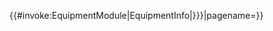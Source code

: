 <includeonly>{{#invoke:EquipmentModule|EquipmentInfo|{{{1|{{{ID|}}}}}}|pagename={{PAGENAME}}}}</includeonly><noinclude>{{Documentation}}</noinclude>